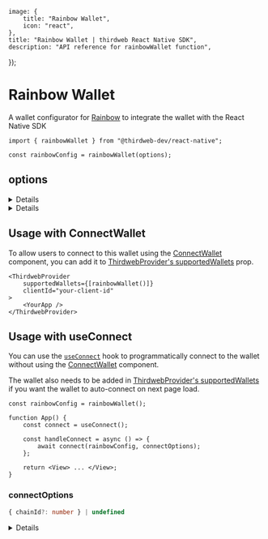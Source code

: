 
	image: {
		title: "Rainbow Wallet",
		icon: "react",
	},
	title: "Rainbow Wallet | thirdweb React Native SDK",
	description: "API reference for rainbowWallet function",
});

<WalletsBreadcrumb name="Rainbow" slug="rainbow" />

# Rainbow Wallet

A wallet configurator for [Rainbow](/references/wallets/v2/RainbowWallet) to integrate the wallet with the React Native SDK

```tsx
import { rainbowWallet } from "@thirdweb-dev/react-native";

const rainbowConfig = rainbowWallet(options);
```

<CustomizeWalletConfigurator
	config="rainbowConfig"
	configurator="rainbowWallet"
	connectUI="RainbowConnectUI"
	selectUI="RainbowSelectUI"
/>

## options

<Details summary="projectId" tags={['Recommended']}>

This `projectId` can be obtained at [cloud.walletconnect.com](https://cloud.walletconnect.com/). It is highly recommended to use your own project id and only use the default one for testing purposes.

```ts
rainbowWallet({
	projectId: "your-wallet-connect-project-id",
});
```

</Details>

<Details summary="recommended" tags={['Optional']} >

Show this wallet as "recommended" in the [ConnectWallet Modal](/react-native/v0/connecting-wallets#connect-wallet).

```ts
rainbowWallet({
	recommended: true,
});
```

</Details>

## Usage with ConnectWallet

To allow users to connect to this wallet using the [ConnectWallet](/react-native/v0/connecting-wallets#connect-wallet) component, you can add it to [ThirdwebProvider's supportedWallets](/react-native/v0/connecting-wallets#supported-wallets) prop.

```tsx
<ThirdwebProvider
	supportedWallets={[rainbowWallet()]}
	clientId="your-client-id"
>
	<YourApp />
</ThirdwebProvider>
```

## Usage with useConnect

You can use the [`useConnect`](/references/react-native/v0/useConnect) hook to programmatically connect to the wallet without using the [ConnectWallet](/react-native/v0/connecting-wallets#connect-wallet) component.

The wallet also needs to be added in [ThirdwebProvider's supportedWallets](/react-native/v0/connecting-wallets#supported-wallets) if you want the wallet to auto-connect on next page load.

```tsx
const rainbowConfig = rainbowWallet();

function App() {
	const connect = useConnect();

	const handleConnect = async () => {
		await connect(rainbowConfig, connectOptions);
	};

	return <View> ... </View>;
}
```

### connectOptions

```ts
{ chainId?: number } | undefined
```

<Details summary="chainId" flags={['Optional']}>

If `chainId` is provided, wallet will be connected and immediately switch to network with given `chainId`.

`Chain` object corresponding to this chainId from [@thirdweb-dev/chains](https://www.npmjs.com/package/@thirdweb-dev/chains) package must be specified in ThirdwebProvider's supportedChains prop as shown below

```tsx
import { Polygon } from "@thirdweb-dev/chains";
import { ThirdwebProvider } from "@thirdweb-dev/react-native";

export function YourApp() {
	return (
		<ThirdwebProvider supportedChains={[Polygon]} clientId="your-client-id">
			<App />
		</ThirdwebProvider>
	);
}
```

</Details>
